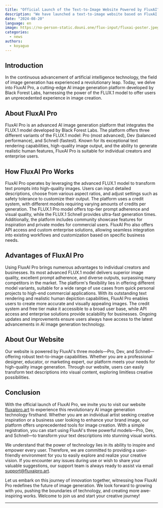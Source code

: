 ```yaml
---
title: "Official Launch of the Text-to-Image Website Powered by FluxAI"
description: "We have launched a text-to-image website based on FluxAI and made it open source."
date: "2024-08-20"
language: en
image: https://no-person-static.douni.one/flux-input/fluxai-poster.jpeg
categories:
  - news
authors:
  - koyaguo
---
```


## Introduction

In the continuous advancement of artificial intelligence technology, the field of image generation has experienced a revolutionary leap. Today, we delve into FluxAI Pro, a cutting-edge AI image generation platform developed by Black Forest Labs, harnessing the power of the FLUX.1 model to offer users an unprecedented experience in image creation.

## About FluxAI Pro

FluxAI Pro is an advanced AI image generation platform that integrates the FLUX.1 model developed by Black Forest Labs. The platform offers three different variants of the FLUX.1 model: Pro (most advanced), Dev (balanced performance), and Schnell (fastest). Known for its exceptional text rendering capabilities, high-quality image output, and the ability to generate realistic human features, FluxAI Pro is suitable for individual creators and enterprise users.

## How FluxAI Pro Works

FluxAI Pro operates by leveraging the advanced FLUX.1 model to transform text prompts into high-quality images. Users can input detailed descriptions, choose from various aspect ratios, and adjust settings such as safety tolerance to customize their output. The platform uses a credit system, with different models requiring varying amounts of credits per generation. The FLUX.1 Pro model offers top-tier prompt adherence and visual quality, while the FLUX.1 Schnell provides ultra-fast generation times. Additionally, the platform includes community showcase features for inspiration and private modes for commercial users. FluxAI Pro also offers API access and custom enterprise solutions, allowing seamless integration into existing workflows and customization based on specific business needs.

## Advantages of FluxAI Pro

Using FluxAI Pro brings numerous advantages to individual creators and businesses. Its most advanced FLUX.1 model delivers superior image quality, excellent prompt adherence, and diverse outputs, surpassing many competitors in the market. The platform's flexibility lies in offering different model variants, suitable for a wide range of use cases from quick personal projects to high-end commercial applications. With its outstanding text rendering and realistic human depiction capabilities, FluxAI Pro enables users to create more accurate and visually appealing images. The credit system and free tier make it accessible to a broad user base, while API access and enterprise solutions provide scalability for businesses. Ongoing updates and improvements ensure users always have access to the latest advancements in AI image generation technology.

## About Our Website

Our website is powered by FluxAI's three models—Pro, Dev, and Schnell—offering robust text-to-image capabilities. Whether you are a professional designer, educator, or marketing expert, our platform meets your needs for high-quality image generation. Through our website, users can easily transform text descriptions into visual content, exploring limitless creative possibilities.

## Conclusion

With the official launch of FluxAI Pro, we invite you to visit our website [fluxaipro.art](http://fluxaipro.art) to experience this revolutionary AI image generation technology firsthand. Whether you are an individual artist seeking creative inspiration or a business user looking to enhance your brand image, our platform offers unprecedented tools for image creation. With a simple registration, you can start using FluxAI's three powerful models—Pro, Dev, and Schnell—to transform your text descriptions into stunning visual works.

We understand that the power of technology lies in its ability to inspire and empower every user. Therefore, we are committed to providing a user-friendly environment for you to easily explore and realize your creative vision. If you encounter any issues during use or wish to share your valuable suggestions, our support team is always ready to assist via email [support@fluxaipro.art](mailto:support@fluxaipro.art).

Let us embark on this journey of innovation together, witnessing how FluxAI Pro redefines the future of image generation. We look forward to growing with you, pushing the boundaries of technology, and creating more awe-inspiring works. Welcome to join us and start your creative journey!

---